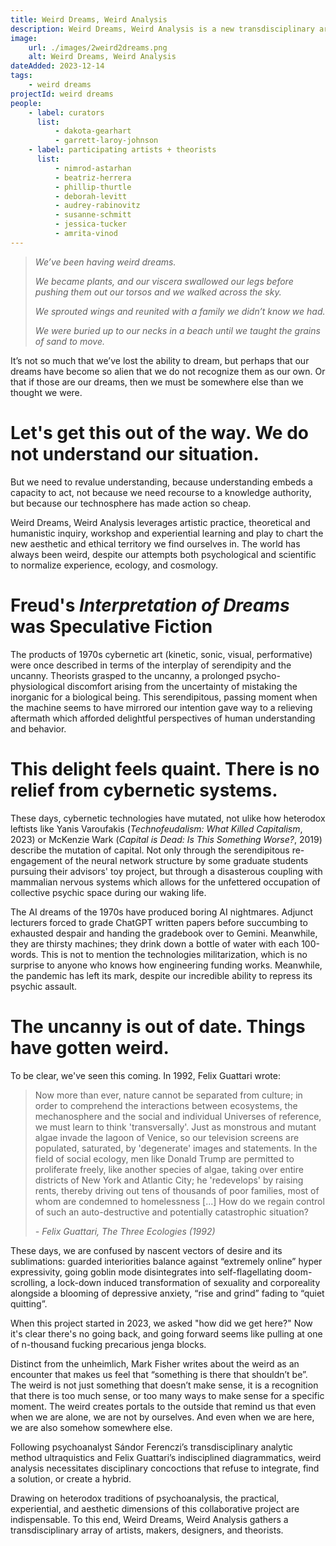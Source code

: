```yaml
---
title: Weird Dreams, Weird Analysis
description: Weird Dreams, Weird Analysis is a new transdisciplinary arts and humanities collaborative project gathering creative practitioners in the arts, theory, and technology from different continents and professional contexts to speculate on the political potentials of the Weird as an aesthetic category and new modes of (psycho-schizo)analysis sufficient to it.
image:
    url: ./images/2weird2dreams.png
    alt: Weird Dreams, Weird Analysis
dateAdded: 2023-12-14
tags:
    - weird dreams
projectId: weird dreams
people:
    - label: curators
      list:
          - dakota-gearhart
          - garrett-laroy-johnson
    - label: participating artists + theorists
      list:
          - nimrod-astarhan
          - beatriz-herrera
          - phillip-thurtle
          - deborah-levitt
          - audrey-rabinovitz
          - susanne-schmitt
          - jessica-tucker
          - amrita-vinod
---
```


> _We’ve been having weird dreams._
>
> _We became plants, and our viscera swallowed our legs before pushing them out our torsos and we walked across the sky._
>
> _We sprouted wings and reunited with a family we didn’t know we had._
>
> _We were buried up to our necks in a beach until we taught the grains of sand to move._

It’s not so much that we’ve lost the ability to dream, but perhaps that our dreams have become so alien that we do not recognize them as our own. Or that if those are our dreams, then we must be somewhere else than we thought we were.

# Let's get this out of the way. We do not understand our situation.

But we need to revalue understanding, because understanding embeds a capacity to act, not because we need recourse to a knowledge authority, but because our technosphere has made action so cheap.

Weird Dreams, Weird Analysis leverages artistic practice, theoretical and humanistic inquiry, workshop and experiential learning and play to chart the new aesthetic and ethical territory we find ourselves in. The world has always been weird, despite our attempts both psychological and scientific to normalize experience, ecology, and cosmology.

# Freud's _Interpretation of Dreams_ was Speculative Fiction


The products of 1970s cybernetic art (kinetic, sonic, visual, performative) were once described in terms of the interplay of serendipity and the uncanny. Theorists grasped to the uncanny, a prolonged psycho-physiological discomfort arising from the uncertainty of mistaking the inorganic for a biological being. This serendipitous, passing moment when the machine seems to have mirrored our intention gave way to a relieving aftermath which afforded delightful perspectives of human understanding and behavior.

# This delight feels quaint. There is no relief from cybernetic systems.

These days, cybernetic technologies have mutated, not ulike how heterodox leftists like Yanis Varoufakis (_Technofeudalism: What Killed Capitalism_, 2023) or McKenzie Wark (_Capital is Dead: Is This Something Worse?_, 2019) describe the mutation of capital. Not only through the serendipitous re-engagement of the neural network structure by some graduate students pursuing their advisors' toy project, but through a disasterous coupling with mammalian nervous systems which allows for the unfettered occupation of collective psychic space during our waking life.

The AI dreams of the 1970s have produced boring AI nightmares. Adjunct lecturers forced to grade ChatGPT written papers before succumbing to exhausted despair and handing the gradebook over to Gemini. Meanwhile, they are thirsty machines; they drink down a bottle of water with each 100-words. This is not to mention the technologies militarization, which is no surprise to anyone who knows how engineering funding works. Meanwhile, the pandemic has left its mark, despite our incredible ability to repress its psychic assault.

# The uncanny is out of date. Things have gotten weird.

To be clear, we've seen this coming. In 1992, Felix Guattari wrote:

> Now more than ever, nature cannot be separated from culture; in order to comprehend the interactions between ecosystems, the mechanosphere and the social and individual Universes of reference, we must learn to think 'transversally'. Just as monstrous and mutant algae invade the lagoon of Venice, so our television screens are populated, saturated, by 'degenerate' images and statements. In the field of social ecology, men like Donald Trump are permitted to proliferate freely, like another species of algae, taking over entire districts of New York and Atlantic City; he 'redevelops' by raising rents, thereby driving out tens of thousands of poor families, most of whom are condemned to homelessness [...] How do we regain control of such an auto-destructive and potentially catastrophic situation?
>
> <cite> - Felix Guattari, _The Three Ecologies_ (1992)</cite>

These days, we are confused by nascent vectors of desire and its sublimations: guarded interiorities balance against “extremely online” hyper expressivity, going goblin mode disintegrates into self-flagellating doom-scrolling, a lock-down induced transformation of sexuality and corporeality alongside a blooming of depressive anxiety, “rise and grind” fading to “quiet quitting”.

When this project started in 2023, we asked "how did we get here?" Now it's clear there's no going back, and going forward seems like pulling at one of n-thousand fucking precarious jenga blocks.

Distinct from the unheimlich, Mark Fisher writes about the weird as an encounter that makes us feel that “something is there that shouldn’t be”. The weird is not just something that doesn’t make sense, it is a recognition that there is too much sense, or too many ways to make sense for a specific moment. The weird creates portals to the outside that remind us that even when we are alone, we are not by ourselves. And even when we are here, we are also somehow somewhere else.

Following psychoanalyst Sándor Ferenczi’s transdisciplinary analytic method ultraquistics and Felix Guattari’s indisciplined diagrammatics, weird analysis necessitates disciplinary concoctions that refuse to integrate, find a solution, or create a hybrid. 

Drawing on heterodox traditions of psychoanalysis, the practical, experiential, and aesthetic dimensions of this collaborative project are indispensable. To this end, Weird Dreams, Weird Analysis gathers a transdisciplinary array of artists, makers, designers, and theorists.
